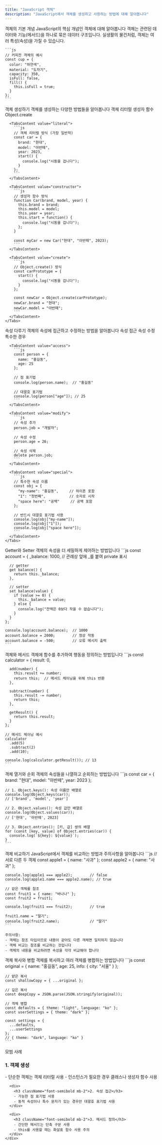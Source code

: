 ```yaml
---
title: "JavaScript 객체"
description: "JavaScript에서 객체를 생성하고 사용하는 방법에 대해 알아봅니다"
---
```



<Card className="mb-6">
  <CardHeader>
    <CardTitle>객체의 기본 개념</CardTitle>
    <CardDescription>
      JavaScript의 핵심 개념인 객체에 대해 알아봅니다
    </CardDescription>
  </CardHeader>
  <CardContent>
    객체는 관련된 데이터와 기능(메서드)을 하나로 묶은 데이터 구조입니다. 
    실생활의 물건처럼, 객체는 여러 특성(속성)을 가질 수 있습니다.
    
    ```js
    // 커피잔 객체의 예시
    const cup = {
      color: "하얀색",
      material: "도자기",
      capacity: 350,
      isFull: false,
      fill() {
        this.isFull = true;
      }
    };
    ```
  </CardContent>
</Card>

<Card className="mb-6">
  <CardHeader>
    <CardTitle>객체 생성하기</CardTitle>
    <CardDescription>
      객체를 생성하는 다양한 방법들을 알아봅니다
    </CardDescription>
  </CardHeader>
  <CardContent>
    <Tabs defaultValue="literal" className="mb-6">
      <TabsList>
        <TabsTrigger value="literal">객체 리터럴</TabsTrigger>
        <TabsTrigger value="constructor">생성자 함수</TabsTrigger>
        <TabsTrigger value="create">Object.create</TabsTrigger>
      </TabsList>
      
      <TabsContent value="literal">
        ```js
        // 객체 리터럴 방식 (가장 일반적)
        const car = {
          brand: "현대",
          model: "아반떼",
          year: 2023,
          start() {
            console.log("시동을 겁니다");
          }
        };
        ```
      </TabsContent>
      
      <TabsContent value="constructor">
        ```js
        // 생성자 함수 방식
        function Car(brand, model, year) {
          this.brand = brand;
          this.model = model;
          this.year = year;
          this.start = function() {
            console.log("시동을 겁니다");
          };
        }

        const myCar = new Car("현대", "아반떼", 2023);
        ```
      </TabsContent>
      
      <TabsContent value="create">
        ```js
        // Object.create() 방식
        const carPrototype = {
          start() {
            console.log("시동을 겁니다");
          }
        };

        const newCar = Object.create(carPrototype);
        newCar.brand = "현대";
        newCar.model = "아반떼";
        ```
      </TabsContent>
    </Tabs>
  </CardContent>
</Card>

<Card className="mb-6">
  <CardHeader>
    <CardTitle>속성 다루기</CardTitle>
    <CardDescription>
      객체의 속성에 접근하고 수정하는 방법을 알아봅니다
    </CardDescription>
  </CardHeader>
  <CardContent>
    <Tabs defaultValue="access" className="mb-6">
      <TabsList>
        <TabsTrigger value="access">속성 접근</TabsTrigger>
        <TabsTrigger value="modify">속성 수정</TabsTrigger>
        <TabsTrigger value="special">특수한 경우</TabsTrigger>
      </TabsList>
      
      <TabsContent value="access">
        ```js
        const person = {
          name: "홍길동",
          age: 25
        };

        // 점 표기법
        console.log(person.name);  // "홍길동"

        // 대괄호 표기법
        console.log(person["age"]); // 25
        ```
      </TabsContent>
      
      <TabsContent value="modify">
        ```js
        // 속성 추가
        person.job = "개발자";

        // 속성 수정
        person.age = 26;

        // 속성 삭제
        delete person.job;
        ```
      </TabsContent>
      
      <TabsContent value="special">
        ```js
        // 특수한 속성 이름
        const obj = {
          "my-name": "홍길동",     // 하이픈 포함
          "1": "첫번째",           // 숫자로 시작
          "space here": "공백"     // 공백 포함
        };

        // 반드시 대괄호 표기법 사용
        console.log(obj["my-name"]);
        console.log(obj["1"]);
        console.log(obj["space here"]);
        ```
      </TabsContent>
    </Tabs>
  </CardContent>
</Card>

<Card className="mb-6">
  <CardHeader>
    <CardTitle>Getter와 Setter</CardTitle>
    <CardDescription>
      객체의 속성을 더 세밀하게 제어하는 방법입니다
    </CardDescription>
  </CardHeader>
  <CardContent>
    ```js
    const account = {
      _balance: 1000,  // 관례상 앞에 _를 붙여 private 표시
      
      // getter
      get balance() {
        return this._balance;
      },
      
      // setter
      set balance(value) {
        if (value >= 0) {
          this._balance = value;
        } else {
          console.log("잔액은 0보다 작을 수 없습니다");
        }
      }
    };

    console.log(account.balance);  // 1000
    account.balance = 2000;        // 정상 작동
    account.balance = -500;        // 오류 메시지 출력
    ```
  </CardContent>
</Card>

<Card className="mb-6">
  <CardHeader>
    <CardTitle>객체와 메서드</CardTitle>
    <CardDescription>
      객체에 함수를 추가하여 행동을 정의하는 방법입니다
    </CardDescription>
  </CardHeader>
  <CardContent>
    ```js
    const calculator = {
      result: 0,
      
      add(number) {
        this.result += number;
        return this;  // 메서드 체이닝을 위해 this 반환
      },
      
      subtract(number) {
        this.result -= number;
        return this;
      },
      
      getResult() {
        return this.result;
      }
    };

    // 메서드 체이닝 예시
    calculator
      .add(5)
      .subtract(2)
      .add(10);
      
    console.log(calculator.getResult()); // 13
    ```
  </CardContent>
</Card>

<Card className="mb-6">
  <CardHeader>
    <CardTitle>객체 열거와 순회</CardTitle>
    <CardDescription>
      객체의 속성들을 나열하고 순회하는 방법입니다
    </CardDescription>
  </CardHeader>
  <CardContent>
    ```js
    const car = {
      brand: "현대",
      model: "아반떼",
      year: 2023
    };

    // 1. Object.keys(): 속성 이름만 배열로
    console.log(Object.keys(car));
    // ['brand', 'model', 'year']

    // 2. Object.values(): 속성 값만 배열로
    console.log(Object.values(car));
    // ['현대', '아반떼', 2023]

    // 3. Object.entries(): [키, 값] 쌍의 배열
    for (const [key, value] of Object.entries(car)) {
      console.log(`${key}: ${value}`);
    }
    ```
  </CardContent>
</Card>

<Card className="mb-6">
  <CardHeader>
    <CardTitle>객체 비교하기</CardTitle>
    <CardDescription>
      JavaScript에서 객체를 비교하는 방법과 주의사항을 알아봅니다
    </CardDescription>
  </CardHeader>
  <CardContent>
    ```js
    // 서로 다른 두 객체
    const apple1 = { name: "사과" };
    const apple2 = { name: "사과" };

    console.log(apple1 === apple2);        // false
    console.log(apple1.name === apple2.name); // true

    // 같은 객체를 참조
    const fruit1 = { name: "바나나" };
    const fruit2 = fruit1;

    console.log(fruit1 === fruit2);        // true
    
    fruit1.name = "딸기";
    console.log(fruit2.name);              // "딸기"
    ```

    주의사항:
    - 객체는 참조 타입이므로 내용이 같아도 다른 객체면 일치하지 않습니다
    - 객체 비교는 참조를 비교하는 것입니다
    - 객체의 내용을 비교하려면 속성을 각각 비교해야 합니다
  </CardContent>
</Card>

<Card className="mb-6">
  <CardHeader>
    <CardTitle>객체 복사와 병합</CardTitle>
    <CardDescription>
      객체를 복사하고 여러 객체를 병합하는 방법입니다
    </CardDescription>
  </CardHeader>
  <CardContent>
    ```js
    const original = { 
      name: "홍길동", 
      age: 25,
      info: { city: "서울" }
    };

    // 얕은 복사
    const shallowCopy = { ...original };
    
    // 깊은 복사
    const deepCopy = JSON.parse(JSON.stringify(original));

    // 객체 병합
    const defaults = { theme: "light", language: "ko" };
    const userSettings = { theme: "dark" };
    
    const settings = {
      ...defaults,
      ...userSettings
    };
    // { theme: "dark", language: "ko" }
    ```
  </CardContent>
</Card>

<Card className="mb-6">
  <CardHeader>
    <CardTitle>모범 사례</CardTitle>
  </CardHeader>
  <CardContent>
    <div className="space-y-4">
      <div>
        <h3 className="font-semibold mb-2">1. 객체 생성</h3>
        - 단순한 객체는 객체 리터럴 사용
        - 인스턴스가 필요한 경우 클래스나 생성자 함수 사용
      </div>
      
      <div>
        <h3 className="font-semibold mb-2">2. 속성 접근</h3>
        - 가능한 점 표기법 사용
        - 동적 속성이나 특수 문자가 있는 경우만 대괄호 표기법 사용
      </div>
      
      <div>
        <h3 className="font-semibold mb-2">3. 메서드 정의</h3>
        - 간단한 메서드는 단축 구문 사용
        - this를 사용할 때는 화살표 함수 사용 주의
      </div>
    </div>
  </CardContent>
</Card>